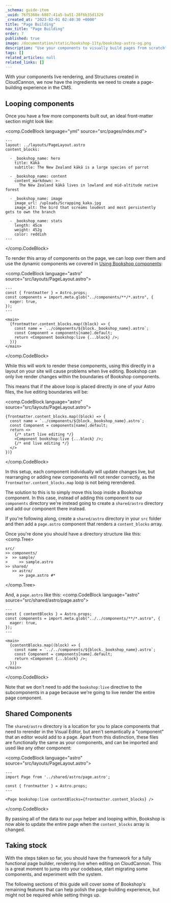 ```yaml
---
_schema: guide-item
_uuid: 76f5368e-6807-41a5-ba51-28f6b35d1329
_created_at: "2023-02-01 02:40:30 +0000"
title: "Page Building"
nav_title: "Page Building"
order: 7
published: true
image: /documentation/static/bookshop-11ty/bookshop-astro-og.png
description: "Use your components to visually build pages from scratch"
tags: []
related_articles: null
related_links: []
---
```


With your components live rendering, and Structures created in CloudCannon,
we now have the ingredients we need to create a page-building experience in the CMS.

## Looping components

Once you have a few more components built out, an ideal front-matter section might look like:

<comp.CodeBlock language="yml" source="src/pages/index.md">
```
---
layout: ../layouts/PageLayout.astro
content_blocks:
  
  - _bookshop_name: hero
    title: Kākā
    subtitle: The New Zealand kākā is a large species of parrot
  
  - _bookshop_name: content
    content_markdown: >-
      The New Zealand kākā lives in lowland and mid-altitude native forest
  
  - _bookshop_name: image
    image_url: /uploads/Scrapping_kaka.jpg
    image_alt: The bird that screams loudest and most persistently gets to own the branch
  
  - _bookshop_name: stats
    length: 45cm
    weight: 452g
    color: reddish
---
```
</comp.CodeBlock>

To render this array of components on the page, we can loop over them and use the dynamic components
we covered in [Using Bookshop components](/documentation/guides/bookshop-astro-guide/using-components/#rendering-dynamic-components):

<comp.CodeBlock language="astro" source="src/layouts/PageLayout.astro">
```
---
const { frontmatter } = Astro.props;
const components = import.meta.glob("../components/**/*.astro", {
  eager: true,
});
---

<main>
  {frontmatter.content_blocks.map((block) => {
    const name = `../components/${block._bookshop_name}.astro`;
    const Component = components[name].default;
    return <Component bookshop:live {...block} />;
  })}
</main>

```
</comp.CodeBlock>

While this will work to render these components, using this directly
in a layout on your site will cause problems when live editing. 
Bookshop can only live render changes within the boundaries of Bookshop components.  

This means that if the above loop is placed directly in one of your Astro files,
the live editing boundaries will be:

<comp.CodeBlock language="astro" source="src/layouts/PageLayout.astro">
```
{frontmatter.content_blocks.map((block) => {
  const name = `../components/${block._bookshop_name}.astro`;
  const Component = components[name].default;
  return <>
    {/* start live editing */}
    <Component bookshop:live {...block} />;
    {/* end live editing */}
  </>
})}
```
</comp.CodeBlock>

In this setup, each component individually will update changes live,
but rearranging or adding new components will not render correctly, 
as the `frontmatter.content_blocks.map` loop is not being rerendered.

The solution to this is to simply move this loop inside a Bookshop component. In this case,
instead of adding this component to our `components` directory we're instead going to create a
`shared/astro` directory and add our component there instead.

If you're following along, create a `shared/astro` directory in your `src` folder and then
add a `page.astro` component that renders a `content_blocks` array.

Once you're done you should have a directory structure like this:
<comp.Tree>
```
src/
>> components/
>  >> sample/
>     >> sample.astro
>> shared/
   >> astro/
      >> page.astro #*
```
</comp.Tree>

And, a `page.astro` like this:
<comp.CodeBlock language="astro" source="src/shared/astro/page.astro">
```
---
const { contentBlocks } = Astro.props;
const components = import.meta.glob("../../components/**/*.astro", {
  eager: true,
});
---

<main>
  {contentBlocks.map((block) => {
    const name = `../../components/${block._bookshop_name}.astro`;
    const Component = components[name].default;
    return <Component {...block} />;
  })}
</main>

```
</comp.CodeBlock>

Note that we don't need to add the `bookshop:live` directive to the subcomponents in a page
because we're going to live render the entire page component.

## Shared Components

The `shared/astro` directory is a location for you to place components
that need to rerender in the Visual Editor, but aren't semantically a "component"
that an editor would add to a page. Apart from this distinction, these files are
functionally the same as your components, and can be imported and used like any other component:

<comp.CodeBlock language="astro" source="src/layouts/PageLayout.astro">
```
---
import Page from '../shared/astro/page.astro';

const { frontmatter } = Astro.props;
---

<Page bookshop:live contentBlocks={frontmatter.content_blocks} />
```
</comp.CodeBlock>

By passing all of the data to our `page` helper and looping within,
Bookshop is now able to update the entire page when the `content_blocks` array is changed.

## Taking stock

With the steps taken so far, you should have the framework for a fully functional page builder,
rendering live when editing on CloudCannon. This is a great moment to jump into your codebase,
start migrating some components, and experiment with the system.

The following sections of this guide will cover some of Bookshop's remaining features that can help polish
the page-building experience, but might not be required while setting things up.
